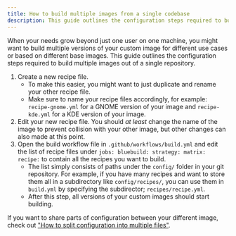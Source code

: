 ```yaml
---
title: How to build multiple images from a single codebase
description: This guide outlines the configuration steps required to build multiple images out of a single repository
---
```


When your needs grow beyond just one user on one machine, you might want to build multiple versions of your custom image for different use cases or based on different base images. This guide outlines the configuration steps required to build multiple images out of a single repository.

1. Create a new recipe file.
    - To make this easier, you might want to just duplicate and rename your other recipe file.
    - Make sure to name your recipe files accordingly, for example: `recipe-gnome.yml` for a GNOME version of your image and `recipe-kde.yml` for a KDE version of your image.
2. Edit your new recipe file. You should _at least_ change the name of the image to prevent collision with your other image, but other changes can also made at this point.
3. Open the build workflow file in `.github/workflows/build.yml` and edit the list of recipe files under `jobs: bluebuild: strategy: matrix: recipe:` to contain all the recipes you want to build.
    - The list simply consists of paths under the `config/` folder in your git repository. For example, if you have many recipes and want to store them all in a subdirectory like `config/recipes/`, you can use them in `build.yml` by specifying the subdirector; `recipes/recipe.yml`.
    - After this step, all versions of your custom images should start building.

If you want to share parts of configuration between your different image, check out ["How to split configuration into multiple files"](/how-to/multiple-files).
